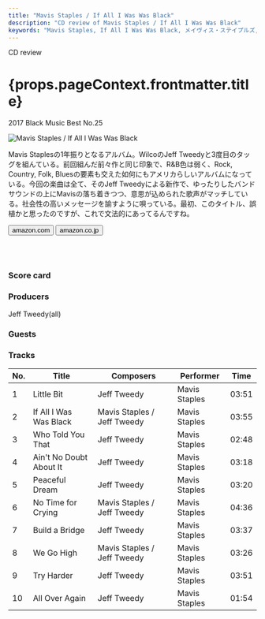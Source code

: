 ```yaml
---
title: "Mavis Staples / If All I Was Was Black"
description: "CD review of Mavis Staples / If All I Was Was Black"
keywords: "Mavis Staples, If All I Was Was Black, メイヴィス・ステイプルズ, イフ・オール・アイ・ワズ・ワズ・ブラック"
---
```






<p className="largeP">CD review</p>
<h1 className="h1--no--margin">{props.pageContext.frontmatter.title}</h1>
<p className="largeP"><Link to="/best50/2017/">2017 Black Music Best No.25</Link></p>

<Row  className="image-card-group">
	<Column colMd={"4"} colLg={"4"} noGutterMdLeft="">
       <ImageCard>

![Mavis Staples / If All I Was Was Black](../../images/cd/mavisstaples4L.jpg) 

</ImageCard>
	</Column>
	<Column colMd={"8"} colLg={"8"} noGutterMdLeft="">
	<p>
	Mavis Staplesの1年振りとなるアルバム。WilcoのJeff Tweedyと3度目のタッグを組んている。前回組んだ前々作と同じ印象で、R&B色は弱く、Rock, Country, Folk, Bluesの要素も交えた如何にもアメリカらしいアルバムになっている。今回の楽曲は全て、そのJeff Tweedyによる新作で、ゆったりしたバンドサウンドの上にMavisの落ち着きつつ、意思が込められた歌声がマッチしている。社会性の高いメッセージを諭すように唄っている。最初、このタイトル、誤植かと思ったのですが、これで文法的にあってるんですね。
	</p>
    <div>
	  <Button href="https://amzn.to/2WvFVFQ" kind="primary" size="small" renderIcon={ArrowUpRight24}>
      amazon.com
      </Button>
      <Button href="https://amzn.to/3eDZbr6" kind="secondary" size="small" renderIcon={ArrowUpRight24}>
      amazon.co.jp
      </Button>
	</div>
	<a href="https://geo.music.apple.com/jp/album/if-all-i-was-was-black/1485069869?mt=1&app=music&ls=1&at=11lcug" style="display:inline-block;overflow:hidden;background:url(https://linkmaker.itunes.apple.com/ja-jp/lockup.svg?releaseDate=2017-11-17&kind=album&bubble=apple_music&style=mono-black) no-repeat;width:180px;height:45px;"></a>
	<a href="https://geo.music.apple.com/jp/album/if-all-i-was-was-black/1485069869?app=itunes&at=11lcug" style="display:inline-block;overflow:hidden;background:url(https://linkmaker.itunes.apple.com/ja-jp/badge-lrg.svg?releaseDate=2017-11-17T00:00:00Z&kind=album&bubble=itunes_music) no-repeat;width:140px;height:45px;"></a>
	</Column>
</Row>
<Row >
	<Column colMd={"4"} colLg={"4"} noGutterMdLeft="">
<div>
    <h3>Score card</h3>
	<SliderJS1 value="5" />
    <SliderJS2 value="5" />
	<SliderJS3 value="2" />
    <SliderJS4 value="8" />
</div>
</Column>
<Column colMd={"8"} colLg={"8"} noGutterMdLeft="">
<div>
<h3>Producers</h3>
<p>
Jeff Tweedy(all)
</p>
<h3>Guests</h3>
<p>
</p>
</div>
</Column>
</Row>

<h3>Tracks</h3>

| No. |	 Title                  |	 Composers                |	 Performer    |	 Time |
| --- |	----------------------- | --------------------------- | ------------- | ----- |
| 1	  |	Little Bit             	| Jeff Tweedy                 |	Mavis Staples |	03:51 |
| 2	  |	If All I Was Was Black 	| Mavis Staples / Jeff Tweedy |	Mavis Staples |	03:55 |
| 3	  |	Who Told You That      	| Jeff Tweedy                 |	Mavis Staples |	02:48 |
| 4	  |	Ain't No Doubt About It	| Jeff Tweedy                 |	Mavis Staples |	03:18 |
| 5	  |	Peaceful Dream         	| Jeff Tweedy                 |	Mavis Staples |	03:20 |
| 6	  |	No Time for Crying     	| Mavis Staples / Jeff Tweedy |	Mavis Staples |	04:36 |
| 7	  |	Build a Bridge         	| Jeff Tweedy                 |	Mavis Staples |	03:37 |
| 8	  |	We Go High             	| Mavis Staples / Jeff Tweedy |	Mavis Staples |	03:26 |
| 9	  |	Try Harder             	| Jeff Tweedy                 |	Mavis Staples |	03:51 |
| 10  |	All Over Again         	| Jeff Tweedy                 |	Mavis Staples |	01:54 |
